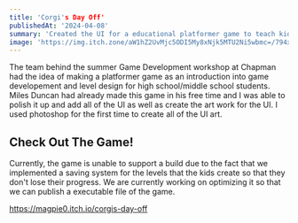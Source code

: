 ```yaml
---
title: 'Corgi's Day Off'
publishedAt: '2024-04-08'
summary: 'Created the UI for a educational platformer game to teach kids about level design and get an introduction to Unity.'
image: 'https://img.itch.zone/aW1hZ2UvMjc5ODI5My8xNjk5MTU2Ni5wbmc=/794x1000/A0aDws.png'
---
```


The team behind the summer Game Development workshop at Chapman had the idea of making a platformer game as an introduction into game developement and level design for high school/middle school students. Miles Duncan had already made this game in his free time and I was able to polish it up and add all of the UI as well as create the art work for the UI. I used photoshop for the first time to create all of the UI art.

## Check Out The Game!

Currently, the game is unable to support a build due to the fact that we implemented a saving system for the levels that the kids create so that they don't lose their progress. We are currently working on optimizing it so that we can publish a executable file of the game.

https://magpie0.itch.io/corgis-day-off



